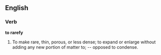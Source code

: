 ==English==

===Verb===

'''to rarefy'''

#To make rare, thin, porous, or less dense; to expand or enlarge without adding any new portion of matter to; -- opposed to condense.
